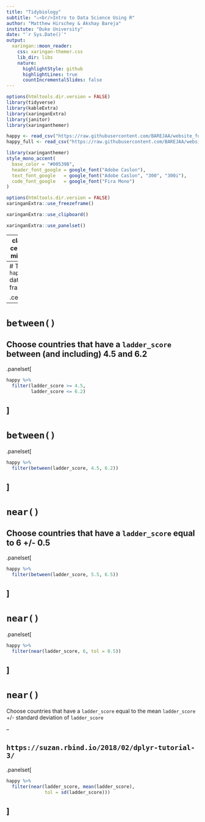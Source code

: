 ```yaml
---
title: "Tidybiology"
subtitle: "⚔<br/>Intro to Data Science Using R"
author: "Matthew Hirschey & Akshay Bareja"
institute: "Duke University"
date: "`r Sys.Date()`"
output:
  xaringan::moon_reader:
    css: xaringan-themer.css
    lib_dir: libs
    nature:
      highlightStyle: github
      highlightLines: true
      countIncrementalSlides: false
---
```



```r
options(htmltools.dir.version = FALSE)
library(tidyverse)
library(kableExtra)
library(xaringanExtra)
library(janitor)
library(xaringanthemer)

happy <- read_csv("https://raw.githubusercontent.com/BAREJAA/website_for_john/master/datasets/happy_small.csv")
happy_full <- read_csv("https://raw.githubusercontent.com/BAREJAA/website_for_john/master/datasets/world-happiness-report-2021.csv") %>% clean_names() %>% rename(region = regional_indicator)
```

```r
library(xaringanthemer)
style_mono_accent(
  base_color = "#00539B",
  header_font_google = google_font("Adobe Caslon"),
  text_font_google   = google_font("Adobe Caslon", "300", "300i"),
  code_font_google   = google_font("Fira Mono")
)
```

```r
options(htmltools.dir.version = FALSE)
xaringanExtra::use_freezeframe()
```

```r
xaringanExtra::use_clipboard()
```

```r
xaringanExtra::use_panelset()
```

---
class: center, middle

# `between()` and `near()`

---
# The `happy` data frame

.center[
```r
happy %>% 
  kbl %>% 
  kable_styling()
```
]
---
# `between()`

Choose countries that have a `ladder_score` between (and including) 4.5 and 6.2
--
.panelset[
```r
happy %>% 
  filter(ladder_score >= 4.5,
         ladder_score <= 6.2)
```
]
---
# `between()`

.panelset[
```r
happy %>% 
  filter(between(ladder_score, 4.5, 6.2))
```
]
---
# `near()`

Choose countries that have a `ladder_score` equal to 6 +/- 0.5
--
.panelset[
```r
happy %>% 
  filter(between(ladder_score, 5.5, 6.5))
```
]
---
# `near()`

.panelset[
```r
happy %>% 
  filter(near(ladder_score, 6, tol = 0.5))
```
]
---
# `near()`

Choose countries that have a `ladder_score` equal to the mean `ladder_score` +/- standard deviation of `ladder_score` 

--

`https://suzan.rbind.io/2018/02/dplyr-tutorial-3/`  
--

.panelset[
```r
happy %>% 
  filter(near(ladder_score, mean(ladder_score), 
              tol = sd(ladder_score)))
```
]
---